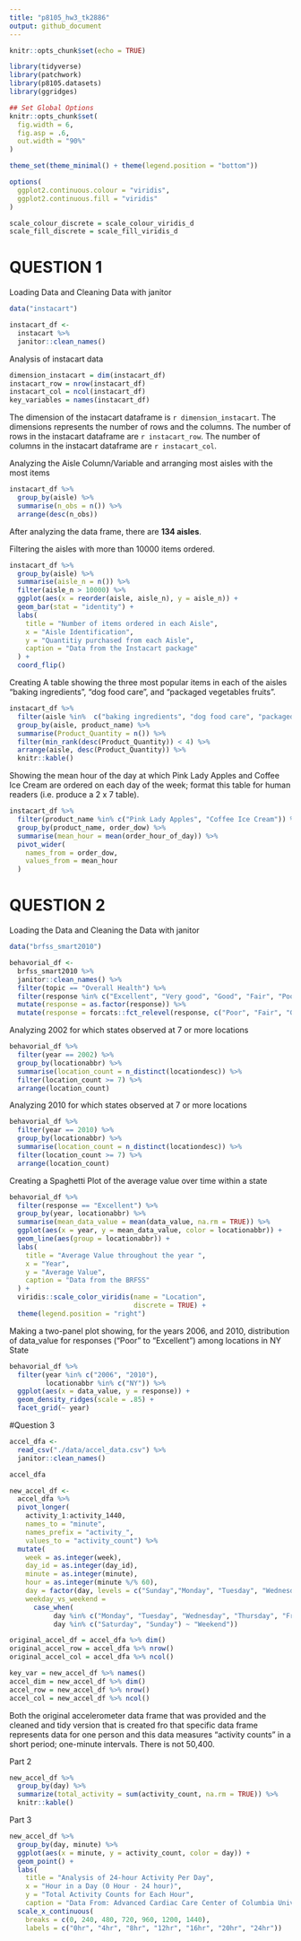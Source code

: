 ```yaml
---
title: "p8105_hw3_tk2886"
output: github_document
---
```


```r
knitr::opts_chunk$set(echo = TRUE)
```

```r
library(tidyverse)
library(patchwork)
library(p8105.datasets)
library(ggridges)

## Set Global Options 
knitr::opts_chunk$set(
  fig.width = 6,
  fig.asp = .6, 
  out.width = "90%"
)

theme_set(theme_minimal() + theme(legend.position = "bottom"))

options(
  ggplot2.continuous.colour = "viridis",
  ggplot2.continuous.fill = "viridis"
)

scale_colour_discrete = scale_colour_viridis_d
scale_fill_discrete = scale_fill_viridis_d
```

# QUESTION 1

Loading Data and Cleaning Data with janitor
```r
data("instacart")

instacart_df <- 
  instacart %>% 
  janitor::clean_names()
```

Analysis of instacart data
```r
dimension_instacart = dim(instacart_df)
instacart_row = nrow(instacart_df)
instacart_col = ncol(instacart_df)
key_variables = names(instacart_df)
```
The dimension of the instacart dataframe is `r dimension_instacart`. 
The dimensions represents the number of rows and the columns. 
The number of rows in the instacart dataframe are `r instacart_row`. 
The number of columns in the instacart dataframe are `r instacart_col`. 


Analyzing the Aisle Column/Variable and arranging most aisles with the most items 
```r
instacart_df %>%
  group_by(aisle) %>%
  summarise(n_obs = n()) %>%
  arrange(desc(n_obs))
```
After analyzing the data frame, there are **134 aisles**. 


Filtering the aisles with more than 10000 items ordered.
```r
instacart_df %>%
  group_by(aisle) %>%
  summarise(aisle_n = n()) %>%
  filter(aisle_n > 10000) %>%
  ggplot(aes(x = reorder(aisle, aisle_n), y = aisle_n)) +
  geom_bar(stat = "identity") + 
  labs(
    title = "Number of items ordered in each Aisle",
    x = "Aisle Identification",
    y = "Quantitiy purchased from each Aisle",
    caption = "Data from the Instacart package"
  ) + 
  coord_flip()
```


Creating A table showing the three most popular items in each of the aisles “baking ingredients”, “dog food care”, and “packaged vegetables fruits”.
```r
instacart_df %>%
  filter(aisle %in%  c("baking ingredients", "dog food care", "packaged vegetables fruits")) %>%
  group_by(aisle, product_name) %>%
  summarise(Product_Quantity = n()) %>%
  filter(min_rank(desc(Product_Quantity)) < 4) %>%
  arrange(aisle, desc(Product_Quantity)) %>%
  knitr::kable()
```


Showing the mean hour of the day at which Pink Lady Apples and Coffee Ice Cream are ordered on each day of the week; format this table for human readers (i.e. produce a 2 x 7 table).
```r
instacart_df %>%
  filter(product_name %in% c("Pink Lady Apples", "Coffee Ice Cream")) %>%
  group_by(product_name, order_dow) %>%
  summarise(mean_hour = mean(order_hour_of_day)) %>%
  pivot_wider(
    names_from = order_dow, 
    values_from = mean_hour
  )
```


# QUESTION 2

Loading the Data and Cleaning the Data with janitor
```r
data("brfss_smart2010")

behavorial_df <- 
  brfss_smart2010 %>% 
  janitor::clean_names() %>%
  filter(topic == "Overall Health") %>%
  filter(response %in% c("Excellent", "Very good", "Good", "Fair", "Poor")) %>% 
  mutate(response = as.factor(response)) %>%
  mutate(response = forcats::fct_relevel(response, c("Poor", "Fair", "Good", "Very good", "Excellent")))
```

Analyzing 2002 for which states observed at 7 or more locations
```r
behavorial_df %>%
  filter(year == 2002) %>%
  group_by(locationabbr) %>%
  summarise(location_count = n_distinct(locationdesc)) %>%
  filter(location_count >= 7) %>%
  arrange(location_count)
```


Analyzing 2010 for which states observed at 7 or more locations
```r
behavorial_df %>%
  filter(year == 2010) %>%
  group_by(locationabbr) %>%
  summarise(location_count = n_distinct(locationdesc)) %>%
  filter(location_count >= 7) %>%
  arrange(location_count)
```


Creating a Spaghetti Plot of the average value over time within a state
```r
behavorial_df %>%
  filter(response == "Excellent") %>%
  group_by(year, locationabbr) %>%
  summarise(mean_data_value = mean(data_value, na.rm = TRUE)) %>%
  ggplot(aes(x = year, y = mean_data_value, color = locationabbr)) +
  geom_line(aes(group = locationabbr)) +
  labs(
    title = "Average Value throughout the year ",
    x = "Year",
    y = "Average Value",
    caption = "Data from the BRFSS"
  ) + 
  viridis::scale_color_viridis(name = "Location",
                               discrete = TRUE) +
  theme(legend.position = "right")
```


Making a two-panel plot showing, for the years 2006, and 2010, distribution of data_value for responses (“Poor” to “Excellent”) among locations in NY State
```r
behavorial_df %>%
  filter(year %in% c("2006", "2010"),
         locationabbr %in% c("NY")) %>%
  ggplot(aes(x = data_value, y = response)) + 
  geom_density_ridges(scale = .85) +
  facet_grid(~ year)
```





#Question 3
```r
accel_dfa <- 
  read_csv("./data/accel_data.csv") %>%
  janitor::clean_names() 

accel_dfa
```





```r
new_accel_df <-
  accel_dfa %>%
  pivot_longer(
    activity_1:activity_1440,
    names_to = "minute",
    names_prefix = "activity_",
    values_to = "activity_count") %>%
  mutate(
    week = as.integer(week), 
    day_id = as.integer(day_id), 
    minute = as.integer(minute),
    hour = as.integer(minute %/% 60), 
    day = factor(day, levels = c("Sunday","Monday", "Tuesday", "Wednesday", "Thursday", "Friday", "Saturday")),
    weekday_vs_weekend = 
      case_when(
           day %in% c("Monday", "Tuesday", "Wednesday", "Thursday", "Friday") ~ "Weekday", 
           day %in% c("Saturday", "Sunday") ~ "Weekend")) 
```



```r
original_accel_df = accel_dfa %>% dim()
original_accel_row = accel_dfa %>% nrow()
original_accel_col = accel_dfa %>% ncol()

key_var = new_accel_df %>% names()
accel_dim = new_accel_df %>% dim()
accel_row = new_accel_df %>% nrow()
accel_col = new_accel_df %>% ncol()
```
Both the original accelerometer data frame that was provided and the cleaned and tidy version that is created fro that specific data frame represents data for one person and this data measures “activity counts” in a short period; one-minute intervals. There is not 50,400.


Part 2
```r
new_accel_df %>%
  group_by(day) %>%
  summarize(total_activity = sum(activity_count, na.rm = TRUE)) %>%
  knitr::kable()
```


Part 3
```r
new_accel_df %>%
  group_by(day, minute) %>%
  ggplot(aes(x = minute, y = activity_count, color = day)) +
  geom_point() +
  labs(
    title = "Analysis of 24-hour Activity Per Day",
    x = "Hour in a Day (0 Hour - 24 hour)",
    y = "Total Activity Counts for Each Hour",
    caption = "Data From: Advanced Cardiac Care Center of Columbia University Medical Center") + 
  scale_x_continuous(
    breaks = c(0, 240, 480, 720, 960, 1200, 1440),
    labels = c("0hr", "4hr", "8hr", "12hr", "16hr", "20hr", "24hr"))
```


